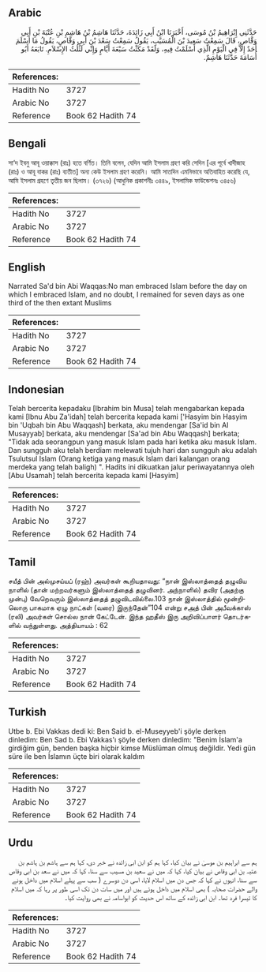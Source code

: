 ## Arabic


<div dir="rtl" lang="ar" style={{fontSize:'larger',backgroundColor:'#f8f9fa',padding:20}}>
حَدَّثَنِي إِبْرَاهِيمُ بْنُ مُوسَى، أَخْبَرَنَا ابْنُ أَبِي زَائِدَةَ، حَدَّثَنَا هَاشِمُ بْنُ هَاشِمِ بْنِ عُتْبَةَ بْنِ أَبِي وَقَّاصٍ، قَالَ سَمِعْتُ سَعِيدَ بْنَ الْمُسَيَّبِ، يَقُولُ سَمِعْتُ سَعْدَ بْنَ أَبِي وَقَّاصٍ، يَقُولُ مَا أَسْلَمَ أَحَدٌ إِلاَّ فِي الْيَوْمِ الَّذِي أَسْلَمْتُ فِيهِ، وَلَقَدْ مَكَثْتُ سَبْعَةَ أَيَّامٍ وَإِنِّي لَثُلُثُ الإِسْلاَمِ‏.‏ تَابَعَهُ أَبُو أُسَامَةَ حَدَّثَنَا هَاشِمٌ‏.‏
</div>
<div style={{backgroundColor:'#f8f9fa',padding:20, marginBottom: 10}}><table> <thead> <tr> <th>References:</th> <th></th> </tr> </thead> <tbody><tr><td>Hadith No</td><td>3727</td></tr><tr><td>Arabic No</td><td>3727</td></tr><tr><td>Reference</td><td>Book 62 Hadith 74</td></tr></tbody></table></div>

## Bengali


<div dir="ltr" lang="bn" style={{fontSize:'larger',backgroundColor:'#f8f9fa',padding:20}}>
সা‘দ ইবনু আবূ ওয়াক্কাস (রাঃ) হতে বর্ণিত। তিনি বলেন, যেদিন আমি ইসলাম গ্রহণ করি সেদিন [এর পূর্বে খাদীজাহ (রাঃ) ও আবূ বাকর (রাঃ) ব্যতীত] অন্য কেউ ইসলাম গ্রহণ করেনি। আমি সাতদিন এমনিভাবে অতিবাহিত করেছি যে, আমি ইসলাম গ্রহণে তৃতীয় জন ছিলাম। (৩৭২৬) (আধুনিক প্রকাশনীঃ ৩৪৪৯, ইসলামিক ফাউন্ডেশনঃ ৩৪৫৬)
</div>
<div style={{backgroundColor:'#f8f9fa',padding:20, marginBottom: 10}}><table> <thead> <tr> <th>References:</th> <th></th> </tr> </thead> <tbody><tr><td>Hadith No</td><td>3727</td></tr><tr><td>Arabic No</td><td>3727</td></tr><tr><td>Reference</td><td>Book 62 Hadith 74</td></tr></tbody></table></div>

## English


<div dir="ltr" lang="en" style={{fontSize:'larger',backgroundColor:'#f8f9fa',padding:20}}>
Narrated Sa'd bin Abi Waqqas:No man embraced Islam before the day on which I embraced Islam, and no doubt, I remained for seven days as one third of the then extant Muslims
</div>
<div style={{backgroundColor:'#f8f9fa',padding:20, marginBottom: 10}}><table> <thead> <tr> <th>References:</th> <th></th> </tr> </thead> <tbody><tr><td>Hadith No</td><td>3727</td></tr><tr><td>Arabic No</td><td>3727</td></tr><tr><td>Reference</td><td>Book 62 Hadith 74</td></tr></tbody></table></div>

## Indonesian


<div dir="ltr" lang="id" style={{fontSize:'larger',backgroundColor:'#f8f9fa',padding:20}}>
Telah bercerita kepadaku [Ibrahim bin Musa] telah mengabarkan kepada kami [Ibnu Abu Za'idah] telah bercerita kepada kami ['Hasyim bin Hasyim bin 'Uqbah bin Abu Waqqash] berkata, aku mendengar [Sa'id bin Al Musayyab] berkata, aku mendengar [Sa'ad bin Abu Waqqash] berkata; "Tidak ada seorangpun yang masuk Islam pada hari ketika aku masuk Islam. Dan sungguh aku telah berdiam melewati tujuh hari dan sungguh aku adalah Tsulutsul Islam (Orang ketiga yang masuk Islam dari kalangan orang merdeka yang telah baligh) ". Hadits ini dikuatkan jalur periwayatannya oleh [Abu Usamah] telah bercerita kepada kami [Hasyim]
</div>
<div style={{backgroundColor:'#f8f9fa',padding:20, marginBottom: 10}}><table> <thead> <tr> <th>References:</th> <th></th> </tr> </thead> <tbody><tr><td>Hadith No</td><td>3727</td></tr><tr><td>Arabic No</td><td>3727</td></tr><tr><td>Reference</td><td>Book 62 Hadith 74</td></tr></tbody></table></div>

## Tamil


<div dir="ltr" lang="ta" style={{fontSize:'larger',backgroundColor:'#f8f9fa',padding:20}}>
சயீத் பின் அல்முசய்யப் (ரஹ்) அவர்கள் கூறியதாவது: “நான் இஸ்லாத்தைத் தழுவிய நாளில் (தான் மற்றவர்களும் இஸ்லாத்தைத் தழுவினர். அந்நாளில்) தவிர (அதற்கு முன்பு) வேறெவரும் இஸ்லாத்தைத் தழுவிடவில்லை.103 நான் இஸ்லாத்தில் மூன்றிலொரு பாகமாக ஏழு நாட்கள் (வரை) இருந்தேன்”104 என்று சஅத் பின் அபீவக்காஸ் (ரலி) அவர்கள் சொல்ல நான் கேட்டேன். இந்த ஹதீஸ் இரு அறிவிப்பாளர் தொடர்களில் வந்துள்ளது. அத்தியாயம் : 62
</div>
<div style={{backgroundColor:'#f8f9fa',padding:20, marginBottom: 10}}><table> <thead> <tr> <th>References:</th> <th></th> </tr> </thead> <tbody><tr><td>Hadith No</td><td>3727</td></tr><tr><td>Arabic No</td><td>3727</td></tr><tr><td>Reference</td><td>Book 62 Hadith 74</td></tr></tbody></table></div>

## Turkish


<div dir="ltr" lang="tr" style={{fontSize:'larger',backgroundColor:'#f8f9fa',padding:20}}>
Utbe b. Ebi Vakkas dedi ki: Ben Said b. el-Museyyeb'i şöyle derken dinledim: Ben Sad b. Ebi Vakkas'ı şöyle derken dinledim: "Benim İslam'a girdiğim gün, benden başka hiçbir kimse Müslüman olmuş değildir. Yedi gün süre ile ben İslamın üçte biri olarak kaldım
</div>
<div style={{backgroundColor:'#f8f9fa',padding:20, marginBottom: 10}}><table> <thead> <tr> <th>References:</th> <th></th> </tr> </thead> <tbody><tr><td>Hadith No</td><td>3727</td></tr><tr><td>Arabic No</td><td>3727</td></tr><tr><td>Reference</td><td>Book 62 Hadith 74</td></tr></tbody></table></div>

## Urdu


<div dir="rtl" lang="ur" style={{fontSize:'larger',backgroundColor:'#f8f9fa',padding:20}}>
ہم سے ابراہیم بن موسیٰ نے بیان کیا، کہا ہم کو ابن ابی زائدہ نے خبر دی، کہا ہم سے ہاشم بن ہاشم بن عتبہ بن ابی وقاص نے بیان کیا، کہا کہ میں نے سعید بن مسیب سے سنا، کہا کہ میں نے سعد بن ابی وقاص سے سنا، انہوں نے کہا کہ جس دن میں اسلام لایا، اسی دن دوسرے ( سب سے پہلے اسلام میں داخل ہونے والے حضرات صحابہ ) بھی اسلام میں داخل ہوئے ہیں اور میں سات دن تک اسی طور پر رہا کہ میں اسلام کا تیسرا فرد تھا۔ ابن ابی زائدہ کے ساتھ اس حدیث کو ابواسامہ نے بھی روایت کیا۔
</div>
<div style={{backgroundColor:'#f8f9fa',padding:20, marginBottom: 10}}><table> <thead> <tr> <th>References:</th> <th></th> </tr> </thead> <tbody><tr><td>Hadith No</td><td>3727</td></tr><tr><td>Arabic No</td><td>3727</td></tr><tr><td>Reference</td><td>Book 62 Hadith 74</td></tr></tbody></table></div>